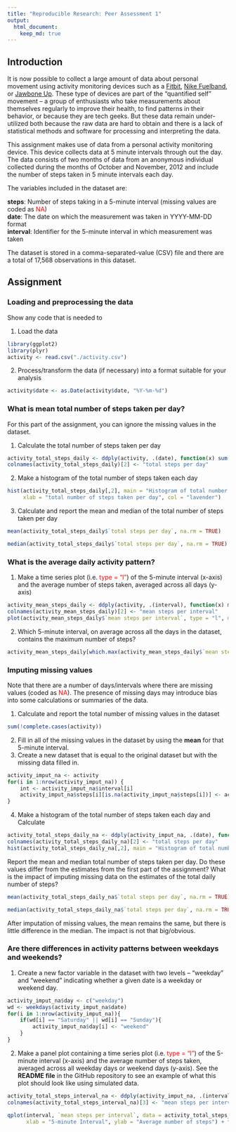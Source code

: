```yaml
---
title: "Reproducible Research: Peer Assessment 1"
output: 
  html_document:
    keep_md: true
---
```



## Introduction

It is now possible to collect a large amount of data about personal movement using activity monitoring devices such as a [Fitbit](https://www.fitbit.com/nl/home), [Nike Fuelband](http://www.nike.com/nl/nl_nl/c/nikeplus-fuelband), or [Jawbone Up](https://jawbone.com/up). These type of devices are part of the “quantified self” movement – a group of enthusiasts who take measurements about themselves regularly to improve their health, to find patterns in their behavior, or because they are tech geeks. But these data remain under-utilized both because the raw data are hard to obtain and there is a lack of statistical methods and software for processing and interpreting the data.

This assignment makes use of data from a personal activity monitoring device. This device collects data at 5 minute intervals through out the day. The data consists of two months of data from an anonymous individual collected during the months of October and November, 2012 and include the number of steps taken in 5 minute intervals each day.

The variables included in the dataset are: 

**steps**: Number of steps taking in a 5-minute interval (missing values are coded as <span style="color:red">NA</span>)  
**date**: The date on which the measurement was taken in YYYY-MM-DD format  
**interval**: Identifier for the 5-minute interval in which measurement was taken  

The dataset is stored in a comma-separated-value (CSV) file and there are a total of 17,568 observations in this dataset.

## Assignment

### Loading and preprocessing the data  
Show any code that is needed to

1. Load the data  
```r
library(ggplot2)
library(plyr)
activity <- read.csv("./activity.csv")
```

2. Process/transform the data (if necessary) into a format suitable for your analysis
```r
activity$date <- as.Date(activity$date, "%Y-%m-%d")
```

### What is mean total number of steps taken per day?
For this part of the assignment, you can ignore the missing values in the dataset.

1. Calculate the total number of steps taken per day
```r
activity_total_steps_daily <- ddply(activity, .(date), function(x) sum(x$steps))
colnames(activity_total_steps_daily)[2] <- "total steps per day"
```

2. Make a histogram of the total number of steps taken each day
```r
hist(activity_total_steps_daily[,2], main = "Histogram of total number of steps taken per day", 
     xlab = "total number of steps taken per day", col = "lavender")
```

3. Calculate and report the mean and median of the total number of steps taken per day
```r
mean(activity_total_steps_daily$`total steps per day`, na.rm = TRUE)

median(activity_total_steps_daily$`total steps per day`, na.rm = TRUE)

```

### What is the average daily activity pattern?  
1. Make a time series plot (i.e. <span style="color:red">type = "l"</span>) of the 5-minute interval (x-axis) and the average number of steps taken, averaged across all days (y-axis)
```r
activity_mean_steps_daily <- ddply(activity, .(interval), function(x) mean(x$steps, na.rm = TRUE))
colnames(activity_mean_steps_daily)[2] <- "mean steps per interval"
plot(activity_mean_steps_daily$`mean steps per interval`, type = "l", main = "average number of steps taken in each 5-minute interval", xlab = "5-minute interval across all days", ylab = "average number of steps", lwd = 2)
```

2. Which 5-minute interval, on average across all the days in the dataset, contains the maximum number of steps?
```r
activity_mean_steps_daily[which.max(activity_mean_steps_daily$`mean steps per interval`),]
```

### Imputing missing values
Note that there are a number of days/intervals where there are missing values (coded as <span style="color:red">NA</span>). The presence of missing days may introduce bias into some calculations or summaries of the data.

1. Calculate and report the total number of missing values in the dataset
```r
sum(!complete.cases(activity))
```

2. Fill in all of the missing values in the dataset by using the **mean** for that 5-minute interval.
3. Create a new dataset that is equal to the original dataset but with the missing data filled in.
```r
activity_imput_na <- activity
for(i in 1:nrow(activity_imput_na)) {
    int <- activity_imput_na$interval[i]
    activity_imput_na$steps[i][is.na(activity_imput_na$steps[i])] <- activity_mean_steps_daily$`mean steps per interval`[which(activity_mean_steps_daily$interval == int)] 
}
```

4. Make a histogram of the total number of steps taken each day and Calculate 
```r
activity_total_steps_daily_na <- ddply(activity_imput_na, .(date), function(x) sum(x$steps))
colnames(activity_total_steps_daily_na)[2] <- "total steps per day"
hist(activity_total_steps_daily_na[,2], main = "Histogram of total number of steps taken per day", xlab = "total number of steps taken per day", col = "lavender")
```

Report the mean and median total number of steps taken per day. Do these values differ from the estimates from the first part of the assignment? What is the impact of imputing missing data on the estimates of the total daily number of steps?
```r
mean(activity_total_steps_daily_na$`total steps per day`, na.rm = TRUE)

median(activity_total_steps_daily_na$`total steps per day`, na.rm = TRUE)
```

After imputation of missing values, the mean remains the same, but there is little difference in the median. The impact is not that big/obvious.

### Are there differences in activity patterns between weekdays and weekends?

1. Create a new factor variable in the dataset with two levels – “weekday” and “weekend” indicating whether a given date is a weekday or weekend day.
```r
activity_imput_na$day <- c("weekday")
wd <- weekdays(activity_imput_na$date)
for(i in 1:nrow(activity_imput_na)){
    if(wd[i] == "Saturday" || wd[i] == "Sunday"){
        activity_imput_na$day[i] <- "weekend"
    }
}
```

2. Make a panel plot containing a time series plot (i.e. <span style="color:red">type = "l"</span>) of the 5-minute interval (x-axis) and the average number of steps taken, averaged across all weekday days or weekend days (y-axis). See the **README file** in the GitHub repository to see an example of what this plot should look like using simulated data.
```r
activity_total_steps_interval_na <- ddply(activity_imput_na, .(interval, day), function(x) mean(x$steps))
colnames(activity_total_steps_interval_na)[3] <- "mean steps per interval"

qplot(interval, `mean steps per interval`, data = activity_total_steps_interval_na, geom = c("line"), 
      xlab = "5-minute Interval", ylab = "Average number of steps") + facet_wrap(~day, ncol = 1)
```

